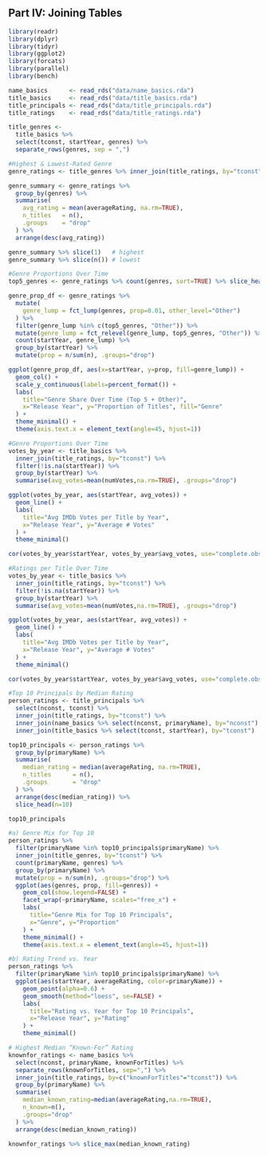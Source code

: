 
## Part IV: Joining Tables

```r
library(readr)
library(dplyr)
library(tidyr)
library(ggplot2)
library(forcats)
library(parallel)
library(bench)

name_basics      <- read_rds("data/name_basics.rda")
title_basics     <- read_rds("data/title_basics.rda")
title_principals <- read_rds("data/title_principals.rda")
title_ratings    <- read_rds("data/title_ratings.rda")

title_genres <- 
  title_basics %>% 
  select(tconst, startYear, genres) %>% 
  separate_rows(genres, sep = ",")
```

```r
#Highest & Lowest‐Rated Genre
genre_ratings <- title_genres %>% inner_join(title_ratings, by="tconst")

genre_summary <- genre_ratings %>%
  group_by(genres) %>%
  summarise(
    avg_rating = mean(averageRating, na.rm=TRUE),
    n_titles   = n(),
    .groups    = "drop"
  ) %>%
  arrange(desc(avg_rating))

genre_summary %>% slice(1)   # highest
genre_summary %>% slice(n()) # lowest

```

```r
#Genre Proportions Over Time
top5_genres <- genre_ratings %>% count(genres, sort=TRUE) %>% slice_head(n=5) %>% pull(genres)

genre_prop_df <- genre_ratings %>%
  mutate(
    genre_lump = fct_lump(genres, prop=0.01, other_level="Other")
  ) %>%
  filter(genre_lump %in% c(top5_genres, "Other")) %>%
  mutate(genre_lump = fct_relevel(genre_lump, top5_genres, "Other")) %>%
  count(startYear, genre_lump) %>%
  group_by(startYear) %>%
  mutate(prop = n/sum(n), .groups="drop")

ggplot(genre_prop_df, aes(x=startYear, y=prop, fill=genre_lump)) +
  geom_col() +
  scale_y_continuous(labels=percent_format()) +
  labs(
    title="Genre Share Over Time (Top 5 + Other)",
    x="Release Year", y="Proportion of Titles", fill="Genre"
  ) +
  theme_minimal() +
  theme(axis.text.x = element_text(angle=45, hjust=1))

```

```r
#Genre Proportions Over Time
votes_by_year <- title_basics %>%
  inner_join(title_ratings, by="tconst") %>%
  filter(!is.na(startYear)) %>%
  group_by(startYear) %>%
  summarise(avg_votes=mean(numVotes,na.rm=TRUE), .groups="drop")

ggplot(votes_by_year, aes(startYear, avg_votes)) +
  geom_line() +
  labs(
    title="Avg IMDb Votes per Title by Year",
    x="Release Year", y="Average # Votes"
  ) +
  theme_minimal()

cor(votes_by_year$startYear, votes_by_year$avg_votes, use="complete.obs")
```



```r
#Ratings per Title Over Time
votes_by_year <- title_basics %>%
  inner_join(title_ratings, by="tconst") %>%
  filter(!is.na(startYear)) %>%
  group_by(startYear) %>%
  summarise(avg_votes=mean(numVotes,na.rm=TRUE), .groups="drop")

ggplot(votes_by_year, aes(startYear, avg_votes)) +
  geom_line() +
  labs(
    title="Avg IMDb Votes per Title by Year",
    x="Release Year", y="Average # Votes"
  ) +
  theme_minimal()

cor(votes_by_year$startYear, votes_by_year$avg_votes, use="complete.obs")
```

```r
#Top 10 Principals by Median Rating
person_ratings <- title_principals %>%
  select(nconst, tconst) %>%
  inner_join(title_ratings, by="tconst") %>%
  inner_join(name_basics %>% select(nconst, primaryName), by="nconst") %>%
  inner_join(title_basics %>% select(tconst, startYear), by="tconst")

top10_principals <- person_ratings %>%
  group_by(primaryName) %>%
  summarise(
    median_rating = median(averageRating, na.rm=TRUE),
    n_titles      = n(),
    .groups       = "drop"
  ) %>%
  arrange(desc(median_rating)) %>%
  slice_head(n=10)

top10_principals

```


```r
#a) Genre Mix for Top 10
person_ratings %>%
  filter(primaryName %in% top10_principals$primaryName) %>%
  inner_join(title_genres, by="tconst") %>%
  count(primaryName, genres) %>%
  group_by(primaryName) %>%
  mutate(prop = n/sum(n), .groups="drop") %>%
  ggplot(aes(genres, prop, fill=genres)) +
    geom_col(show.legend=FALSE) +
    facet_wrap(~primaryName, scales="free_x") +
    labs(
      title="Genre Mix for Top 10 Principals",
      x="Genre", y="Proportion"
    ) +
    theme_minimal() +
    theme(axis.text.x = element_text(angle=45, hjust=1))

```

```r
#b) Rating Trend vs. Year
person_ratings %>%
  filter(primaryName %in% top10_principals$primaryName) %>%
  ggplot(aes(startYear, averageRating, color=primaryName)) +
    geom_point(alpha=0.6) +
    geom_smooth(method="loess", se=FALSE) +
    labs(
      title="Rating vs. Year for Top 10 Principals",
      x="Release Year", y="Rating"
    ) +
    theme_minimal()

```


```r
# Highest Median “Known-For” Rating
knownfor_ratings <- name_basics %>%
  select(nconst, primaryName, knownForTitles) %>%
  separate_rows(knownForTitles, sep=",") %>%
  inner_join(title_ratings, by=c("knownForTitles"="tconst")) %>%
  group_by(primaryName) %>%
  summarise(
    median_known_rating=median(averageRating,na.rm=TRUE),
    n_known=n(),
    .groups="drop"
  ) %>%
  arrange(desc(median_known_rating))

knownfor_ratings %>% slice_max(median_known_rating)
```










